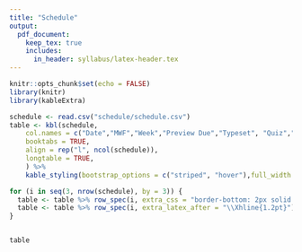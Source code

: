 ```yaml
---
title: "Schedule"
output: 
  pdf_document:
    keep_tex: true
    includes:
      in_header: syllabus/latex-header.tex
---
```

```r
knitr::opts_chunk$set(echo = FALSE)
library(knitr)
library(kableExtra)
```

```r
schedule <- read.csv("schedule/schedule.csv")
table <- kbl(schedule,
    col.names = c("Date","MWF","Week","Preview Due","Typeset", "Quiz","Exam","Other"), 
    booktabs = TRUE,
    align = rep("l", ncol(schedule)),
    longtable = TRUE,
    ) %>%
    kable_styling(bootstrap_options = c("striped", "hover"),full_width = F)

for (i in seq(3, nrow(schedule), by = 3)) {
  table <- table %>% row_spec(i, extra_css = "border-bottom: 2px solid black;")
  table <- table %>% row_spec(i, extra_latex_after = "\\Xhline{1.2pt}")
}


table
```